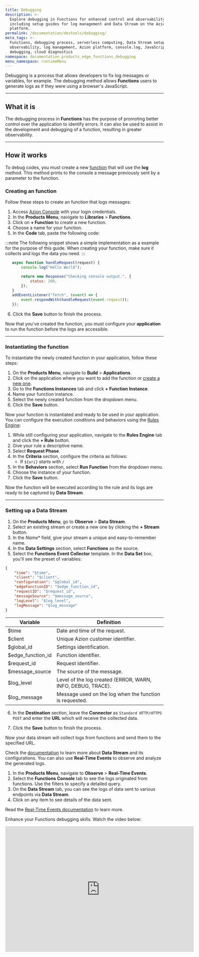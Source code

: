```yaml
---
title: Debugging
description: >-
  Explore debugging in Functions for enhanced control and observability,
  including setup guides for log management and Data Stream on the Azion
  platform.
permalink: /documentation/devtools/debugging/
meta_tags: >-
  Functions, debugging process, serverless computing, Data Stream setup,
  observability, log management, Azion platform, console.log, JavaScript
  debugging, cloud diagnostics
namespace: documentation_products_edge_functions_debugging
menu_namespace: runtimeMenu
---
```


Debugging is a process that allows developers to fix log messages or variables, for example. The debugging method allows **Functions** users to generate logs as if they were using a browser's JavaScript.

---

## What it is

The debugging process in **Functions** has the purpose of promoting better control over the application to identify errors. It can also be used to assist in the development and debugging of a function, resulting in greater observability.

---

## How it works

To debug codes, you must create a new [function](/en/documentation/products/build/edge-application/edge-functions/) that will use the **log** method. This method prints to the console a message previously sent by a parameter to the function.

### Creating an function

Follow these steps to create an function that logs messages:

1. Access [Azion Console](https://console.azion.com/) with your login credentials.
2. In the **Products Menu**, navigate to **Libraries** > **Functions**.
3. Click on **+ Function** to create a new function.
4. Choose a name for your function.
5. In the **Code** tab, paste the following code:

:::note
The following snippet shows a simple implementation as a example for the purpose of this guide. When creating your function, make sure it collects and logs the data you need.
:::

```js
   async function handleRequest(request) {
       console.log("Hello World");

       return new Response("Checking console output.", {
           status: 200,
       });
   }
   addEventListener("fetch", (event) => {
       event.respondWith(handleRequest(event.request));
   });
```

6. Click the **Save** button to finish the process.

Now that you've created the function, you must configure your **application** to run the function before the logs are accessible.

---

### Instantiating the function

To instantiate the newly created function in your application, follow these steps:

1. On the **Products Menu**, navigate to **Build** > **Applications**.
2. Click on the application where you want to add the function or [create a new one](/en/documentation/products/build/edge-application/first-steps/).
3. Go to the **Functions Instances** tab and click **+ Function Instance**.
4. Name your function instance.
5. Select the newly created function from the dropdown menu.
6. Click the **Save** button.

Now your function is instantiated and ready to be used in your application. You can configure the execution conditions and behaviors using the [Rules Engine](/en/documentation/products/build/edge-application/rules-engine/):

1. While still configuring your application, navigate to the **Rules Engine** tab and click the **+ Rule** button.
2. Give your rule a descriptive name.
3. Select **Request Phase**.
4. In the **Criteria** section, configure the criteria as follows:
   - If `${uri}` *starts with* `/`
5. In the **Behaviors** section, select **Run Function** from the dropdown menu.
6. Choose the instance of your function.
7. Click the **Save** button.

Now the function will be executed according to the rule and its logs are ready to be captured by **Data Stream**.

---

### Setting up a Data Stream

1. On the **Products Menu**, go to **Observe** > **Data Stream**.
2. Select an existing stream or create a new one by clicking the **+ Stream** button.
3. In the *Name** field, give your stream a unique and easy-to-remember name.
4. In the **Data Settings** section, select **Functions** as the source.
5. Select the **Functions Event Collector** template. In the **Data Set** box, you'll see the preset of variables:

```json
{
	"time": "$time",
	"client": "$client",
	"configuration": "$global_id",
	"edgeFunctionID": "$edge_function_id",
	"requestID": "$request_id",
	"messageSource": "$message_source",
	"logLevel": "$log_level",
	"logMessage": "$log_message"
}
```

| **Variable**      | **Definition**                                              |
| ----------------- | ----------------------------------------------------------- |
| $time             | Date and time of the request.                               |
| $client           | Unique Azion customer identifier.                           |
| $global_id        | Settings identification.                                    |
| $edge_function_id | Function identifier.                                   | 
| $request_id       | Request identifier.                                         |
| $message_source   | The source of the message.                                  |
| $log_level        | Level of the log created (ERROR, WARN, INFO, DEBUG, TRACE). |
| $log_message      | Message used on the log when the function is requested.     |

6. In the **Destination** section, leave the **Connector** as `Standard HTTP/HTTPS POST` and enter the **URL** which will receive the collected data.

7. Click the **Save** button to finish the process.

Now your data stream will collect logs from functions and send them to the specified URL.

Check the [documentation](/en/documentation/products/observe/data-stream/) to learn more about **Data Stream** and its configurations. You can also use **Real-Time Events** to observe and analyze the generated logs. 

1. In the **Products Menu**, navigate to **Observe** > **Real-Time Events**.
2. Select the **Functions Console** tab to see the logs originated from functions. Use the filters to specify a detailed query.
3. On the **Data Stream** tab, you can see the logs of data sent to various endpoints via **Data Stream**.
4. Click on any item to see details of the data sent.

Read the [Real-Time Events documentation](/en/documentation/products/observe/real-time-events/) to learn more.

Enhance your Functions debugging skills. Watch the video below:
<div class="cms-embed">
  <iframe width="600" height="400" src="https://www.youtube.com/embed/xxfkrEgMruE?si=R806L6T3h8qg2PYF" loading="lazy" title="YouTube video player" frameborder="0" allow="accelerometer; autoplay; clipboard-write; encrypted-media; gyroscope; picture-in-picture; web-share" allowfullscreen></iframe>
</div>
